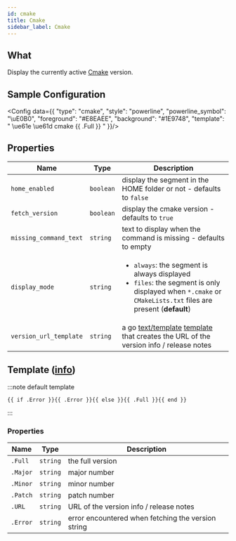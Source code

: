 ```yaml
---
id: cmake
title: Cmake
sidebar_label: Cmake
---
```


## What

Display the currently active [Cmake][cmake-github] version.

## Sample Configuration


<Config data={{
  "type": "cmake",
  "style": "powerline",
  "powerline_symbol": "\uE0B0",
  "foreground": "#E8EAEE",
  "background": "#1E9748",
  "template": " \ue61e \ue61d cmake {{ .Full }} "
}}/>

## Properties

| Name                   | Type      | Description                                                                                                                                                                   |
| ---------------------- | --------- | ----------------------------------------------------------------------------------------------------------------------------------------------------------------------------- |
| `home_enabled`         | `boolean` | display the segment in the HOME folder or not - defaults to `false`                                                                                                           |
| `fetch_version`        | `boolean` | display the cmake version - defaults to `true`                                                                                                                                |
| `missing_command_text` | `string`  | text to display when the command is missing - defaults to empty                                                                                                               |
| `display_mode`         | `string`  | <ul><li>`always`: the segment is always displayed</li><li>`files`: the segment is only displayed when `*.cmake` or `CMakeLists.txt` files are present (**default**)</li></ul> |
| `version_url_template` | `string`  | a go [text/template][go-text-template] [template][templates] that creates the URL of the version info / release notes                                                         |

## Template ([info][templates])

:::note default template

```template
{{ if .Error }}{{ .Error }}{{ else }}{{ .Full }}{{ end }}
```

:::

### Properties

| Name     | Type     | Description                                        |
| -------- | -------- | -------------------------------------------------- |
| `.Full`  | `string` | the full version                                   |
| `.Major` | `string` | major number                                       |
| `.Minor` | `string` | minor number                                       |
| `.Patch` | `string` | patch number                                       |
| `.URL`   | `string` | URL of the version info / release notes            |
| `.Error` | `string` | error encountered when fetching the version string |

[cmake-github]: https://github.com/Kitware/CMake
[go-text-template]: https://golang.org/pkg/text/template/
[templates]: /docs/configuration/templates
